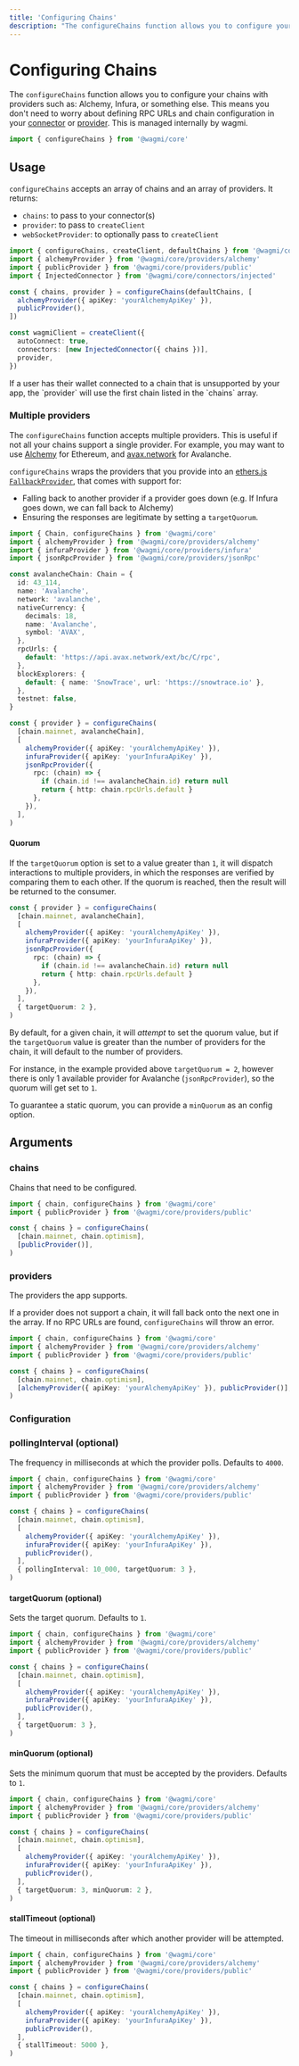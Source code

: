 ```yaml
---
title: 'Configuring Chains'
description: "The configureChains function allows you to configure your chains with providers such as: Alchemy, Infura, or something else. This means you don't need to worry about defining RPC URLs and chain configuration in your connector or provider. This is managed internally by wagmi."
---
```



# Configuring Chains

The `configureChains` function allows you to configure your chains with providers such as: Alchemy, Infura, or something else. This means you don't need to worry about defining RPC URLs and chain configuration in your [connector](/docs/connectors/walletconnect#options) or [provider](/docs/client#provider-optional). This is managed internally by wagmi.

```ts
import { configureChains } from '@wagmi/core'
```

## Usage

`configureChains` accepts an array of chains and an array of providers. It returns:

- `chains`: to pass to your connector(s)
- `provider`: to pass to `createClient`
- `webSocketProvider`: to optionally pass to `createClient`

```ts
import { configureChains, createClient, defaultChains } from '@wagmi/core'
import { alchemyProvider } from '@wagmi/core/providers/alchemy'
import { publicProvider } from '@wagmi/core/providers/public'
import { InjectedConnector } from '@wagmi/core/connectors/injected'

const { chains, provider } = configureChains(defaultChains, [
  alchemyProvider({ apiKey: 'yourAlchemyApiKey' }),
  publicProvider(),
])

const wagmiClient = createClient({
  autoConnect: true,
  connectors: [new InjectedConnector({ chains })],
  provider,
})
```

<Callout type="warning">
  If a user has their wallet connected to a chain that is unsupported by your
  app, the `provider` will use the first chain listed in the `chains` array.
</Callout>

### Multiple providers

The `configureChains` function accepts multiple providers. This is useful if not all your chains support a single provider. For example, you may want to use [Alchemy](https://alchemy.com) for Ethereum, and [avax.network](https://avax.network) for Avalanche.

`configureChains` wraps the providers that you provide into an [ethers.js `FallbackProvider`](https://docs.ethers.io/v5/api/providers/other/#FallbackProvider), that comes with support for:

- Falling back to another provider if a provider goes down (e.g. If Infura goes down, we can fall back to Alchemy)
- Ensuring the responses are legitimate by setting a `targetQuorum`.

```ts
import { Chain, configureChains } from '@wagmi/core'
import { alchemyProvider } from '@wagmi/core/providers/alchemy'
import { infuraProvider } from '@wagmi/core/providers/infura'
import { jsonRpcProvider } from '@wagmi/core/providers/jsonRpc'

const avalancheChain: Chain = {
  id: 43_114,
  name: 'Avalanche',
  network: 'avalanche',
  nativeCurrency: {
    decimals: 18,
    name: 'Avalanche',
    symbol: 'AVAX',
  },
  rpcUrls: {
    default: 'https://api.avax.network/ext/bc/C/rpc',
  },
  blockExplorers: {
    default: { name: 'SnowTrace', url: 'https://snowtrace.io' },
  },
  testnet: false,
}

const { provider } = configureChains(
  [chain.mainnet, avalancheChain],
  [
    alchemyProvider({ apiKey: 'yourAlchemyApiKey' }),
    infuraProvider({ apiKey: 'yourInfuraApiKey' }),
    jsonRpcProvider({
      rpc: (chain) => {
        if (chain.id !== avalancheChain.id) return null
        return { http: chain.rpcUrls.default }
      },
    }),
  ],
)
```

#### Quorum

If the `targetQuorum` option is set to a value greater than `1`, it will dispatch interactions to multiple providers, in which the responses are verified by comparing them to each other. If the quorum is reached, then the result will be returned to the consumer.

```ts
const { provider } = configureChains(
  [chain.mainnet, avalancheChain],
  [
    alchemyProvider({ apiKey: 'yourAlchemyApiKey' }),
    infuraProvider({ apiKey: 'yourInfuraApiKey' }),
    jsonRpcProvider({
      rpc: (chain) => {
        if (chain.id !== avalancheChain.id) return null
        return { http: chain.rpcUrls.default }
      },
    }),
  ],
  { targetQuorum: 2 },
)
```

By default, for a given chain, it will _attempt_ to set the quorum value, but if the `targetQuorum` value is greater than the number of providers for the chain, it will default to the number of providers.

For instance, in the example provided above `targetQuorum = 2`, however there is only 1 available provider for Avalanche (`jsonRpcProvider`), so the quorum will get set to `1`.

To guarantee a static quorum, you can provide a `minQuorum` as an config option.

## Arguments

### chains

Chains that need to be configured.

```ts {5}
import { chain, configureChains } from '@wagmi/core'
import { publicProvider } from '@wagmi/core/providers/public'

const { chains } = configureChains(
  [chain.mainnet, chain.optimism],
  [publicProvider()],
)
```

### providers

The providers the app supports.

If a provider does not support a chain, it will fall back onto the next one in the array. If no RPC URLs are found, `configureChains` will throw an error.

```ts {7}
import { chain, configureChains } from '@wagmi/core'
import { alchemyProvider } from '@wagmi/core/providers/alchemy'
import { publicProvider } from '@wagmi/core/providers/public'

const { chains } = configureChains(
  [chain.mainnet, chain.optimism],
  [alchemyProvider({ apiKey: 'yourAlchemyApiKey' }), publicProvider()],
)
```

### Configuration

### pollingInterval (optional)

The frequency in milliseconds at which the provider polls. Defaults to `4000`.

```ts {12}
import { chain, configureChains } from '@wagmi/core'
import { alchemyProvider } from '@wagmi/core/providers/alchemy'
import { publicProvider } from '@wagmi/core/providers/public'

const { chains } = configureChains(
  [chain.mainnet, chain.optimism],
  [
    alchemyProvider({ apiKey: 'yourAlchemyApiKey' }),
    infuraProvider({ apiKey: 'yourInfuraApiKey' }),
    publicProvider(),
  ],
  { pollingInterval: 10_000, targetQuorum: 3 },
)
```

#### targetQuorum (optional)

Sets the target quorum. Defaults to `1`.

```ts {12}
import { chain, configureChains } from '@wagmi/core'
import { alchemyProvider } from '@wagmi/core/providers/alchemy'
import { publicProvider } from '@wagmi/core/providers/public'

const { chains } = configureChains(
  [chain.mainnet, chain.optimism],
  [
    alchemyProvider({ apiKey: 'yourAlchemyApiKey' }),
    infuraProvider({ apiKey: 'yourInfuraApiKey' }),
    publicProvider(),
  ],
  { targetQuorum: 3 },
)
```

#### minQuorum (optional)

Sets the minimum quorum that must be accepted by the providers. Defaults to `1`.

```ts {12}
import { chain, configureChains } from '@wagmi/core'
import { alchemyProvider } from '@wagmi/core/providers/alchemy'
import { publicProvider } from '@wagmi/core/providers/public'

const { chains } = configureChains(
  [chain.mainnet, chain.optimism],
  [
    alchemyProvider({ apiKey: 'yourAlchemyApiKey' }),
    infuraProvider({ apiKey: 'yourInfuraApiKey' }),
    publicProvider(),
  ],
  { targetQuorum: 3, minQuorum: 2 },
)
```

#### stallTimeout (optional)

The timeout in milliseconds after which another provider will be attempted.

```ts {12}
import { chain, configureChains } from '@wagmi/core'
import { alchemyProvider } from '@wagmi/core/providers/alchemy'
import { publicProvider } from '@wagmi/core/providers/public'

const { chains } = configureChains(
  [chain.mainnet, chain.optimism],
  [
    alchemyProvider({ apiKey: 'yourAlchemyApiKey' }),
    infuraProvider({ apiKey: 'yourInfuraApiKey' }),
    publicProvider(),
  ],
  { stallTimeout: 5000 },
)
```
